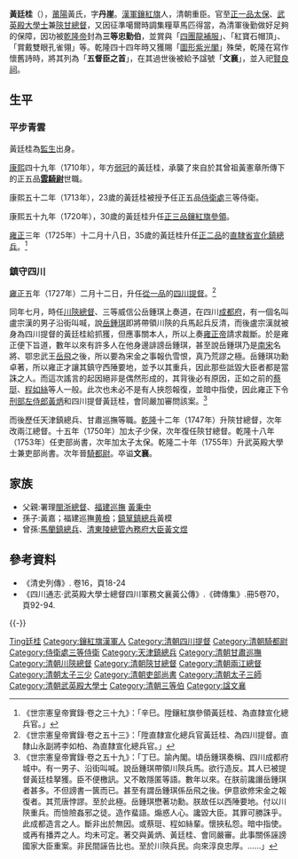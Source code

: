 {{東亞男性歷史人物
|名稱 =忠勤文襄伯 黃廷桂
|身份 =大清三等忠勤'''文襄'''[[伯爵|伯爵]]
|國家 =[[清朝|清朝]]
|時代 =[[清代|清代]]前中期
|主君 =[[清聖祖|清聖祖]]→[[清世宗|清世宗]]→[[清高宗|清高宗]]
|屆數 =
|最高職務 =大清[[太保|太保]]、[[武英殿大學士|武英殿大學士]]、[[陝甘總督|陝甘總督]]
|前任 = 
|繼任 = 
|圖片名稱 =
|圖片大小 =
|圖片說明 =
|氏 =[[江夏|江夏]][[莆陽|莆陽]]黃氏
|姓 =[[黃姓|黃姓]]
|穆坤= <!--清代八旗满洲人物专用-->
|名 =廷桂
|姓名 =
|羅馬拼音 =
|假名 = <!--日本、琉球人用-->
|諺文 = <!--朝鮮、韓國人用-->
|字 =丹崖
|號=
|名乘 = <!--琉球士族用-->
|官職 =
|封爵 =襲[[雲騎尉|雲騎尉]]（[[1710年|1710年]]，20歲）<br>[[騎都尉|騎都尉]]（[[1756年|1756年]]，66歲）<br>'''三等忠勤伯'''（[[1758年|1758年]]，68歲）
|封號 =乾隆朝'''「五督臣之首」'''
|位階 =
|御稱號 = <!--日本皇族之稱號-->
|宮號1 = <!--日本皇族之宮號-->
|宮號2 = <!--朝鮮王族之宮號-->
|封地 =
|神號 =
|尊號 =
|族裔 = [[漢族|漢族]]
|信仰 = <!--指的是宗教信仰-->
|旗籍 = <!--清代八旗人物专用-->[[File:Bordered_Red_Banner.svg|30px]][[漢軍鑲紅旗|漢軍鑲紅旗]]
|氏族 =
|籍貫 =
|本貫 = <!--朝鮮人用-->
|世居地= <!--清代八旗人物专用-->
|世居地/穆坤= <!--专门用于清代八旗满洲人物世居地和穆坤相同时-->
|祖籍 =
|本籍 =
|出身地 =
|府邸 =
|世系 = 
|初名 =
|乳名 = <!--日本、朝鮮、琉球以外人物用-->
|幼名 = <!--日本人用-->
|兒名 = <!--朝鮮人用-->
|童名 = <!--琉球人用-->
|小字 =
|別名 =
|法號 =
|院號 =
|其他名號 =
|出生日期 =清朝[[清聖祖|聖祖]][[康熙|康熙]]三十年（[[1691年|1691年]]）
|出生地點 =
|婚年 =
|逝世日期 =清朝[[清高宗|高宗]][[乾隆|乾隆]]二十四年（[[1759年|1759年]]）<br>69歲
|逝世地點 =
|在位年代 =
|廟號 =
|諡號 ='''文襄'''
|墓葬 =
|祠廟 =京師[[賢良祠|賢良祠]]
|父親 =署理[[閩浙總督|閩浙總督]]、[[福建巡撫|福建巡撫]] [[黃秉中|黃秉中]]
|嫡母 =
|母親 =
|繼父=
|繼母=
|養父=
|養母=
|猶父= <!--日本人用-->
|烏帽子親= <!--日本人、琉球人用-->
|元配 =
|正室 =
|妻 =
|繼室 =
|平妻 =
|側室 =
|元配之父 =
|元配之嫡母 =
|元配之母 =
|正室之父 =
|正室之嫡母 =
|正室之母 =
|妻之父 =
|妻之嫡母 =
|妻之母 =
|繼室之父 =
|繼室之嫡母 =
|繼室之母 =
|平妻之父 =
|平妻之嫡母 =
|平妻之母 =
|兄弟 =
|姊妹 =
|嫡兄弟 =
|嫡姊妹 =
|庶兄弟 =
|庶姊妹 =
|同胞兄弟 =
|同胞姊妹 =
|異母兄弟 =
|異母姊妹 =
|異父兄弟 =
|異父姊妹 =
|繼兄弟 =
|繼姊妹 =
|子 =
|女 =
|嫡子 =
|嫡女 =
|庶子 =
|庶女 =
|養子 =
|養女 =
|猶子 = <!--日本人用-->
|婿養子 = <!--日本人用-->
|烏帽子子 = <!--日本人用-->
|繼子 =
|繼女 =
|其他親屬 =
|出身 = <!---此处指科举出身--->
|功名 = 
|經歷 =
|著作 =
|注釋 =
}}
'''黃廷桂'''（{{bd|1691年||1759年|catIdx=Huang黃廷桂}}），[[莆陽|莆陽]]黃氏，字'''丹崖'''。[[漢軍鑲紅旗|漢軍鑲紅旗]]人，清朝重臣。官至[[正一品|正一品]][[太保|太保]]、[[武英殿大學士|武英殿大學士]]兼[[陝甘總督|陝甘總督]]，又因征準噶爾時調集糧草馬匹得當，為清軍後勤做好足夠的保障，因功被[[乾隆帝|乾隆帝]]封為'''三等忠勤伯'''，並賞與「[[四團龍補服|四團龍補服]]」、「紅寶石帽頂」、「賞戴雙眼孔雀翎」等。乾隆四十四年時又獲賜「[[圖形紫光閣|圖形紫光閣]]」殊榮，乾隆在寫作懷舊詩時，將其列為「'''五督臣之首'''」，在其過世後被給予諡號「'''文襄'''」，並入祀[[賢良祠|賢良祠]]。

== 生平 ==
=== 平步青雲 ===
黃廷桂為[[監生|監生]]出身。

[[康熙|康熙]]四十九年（1710年），年方[[弱冠|弱冠]]的黃廷桂，承襲了來自於其曾祖黃憲章所傳下的正五品'''[[雲騎尉|雲騎尉]]'''世職。

康熙五十二年（1713年），23歲的黃廷桂被授予任正五品[[侍衛處|侍衛處]]三等侍衛。

康熙五十九年（1720年），30歲的黃廷桂升任[[正三品|正三品]][[鑲紅旗|鑲紅旗]][[參領|參領]]。

[[雍正|雍正]]三年（1725年）十二月十八日，35歲的黃廷桂升任[[正二品|正二品]]的[[直隸省|直隸省]][[宣化鎮總兵|宣化鎮總兵]]。<ref>《世宗憲皇帝實錄·卷之三十九》：「辛巳。陞鑲紅旗參領黃廷桂、為直隸宣化總兵官。」</ref>
=== 鎮守四川 ===
[[雍正|雍正]]五年（1727年）二月十二日，升任[[從一品|從一品]]的[[四川提督|四川提督]]。<ref>《世宗憲皇帝實錄·卷之五十三》：「陞直隸宣化總兵官黃廷桂、為四川提督。直隸山永副將李如柏、為直隸宣化總兵官。」</ref>

同年七月，時任[[川陝總督|川陝總督]]、三等威信公岳鍾琪上奏道，在四川[[成都府|成都府]]，有一個名叫盧宗漢的男子沿街叫喊，說[[岳鍾琪|岳鍾琪]]即將帶領川陝的兵馬起兵反清，而後盧宗漢就被身為四川提督的黃廷桂給抓獲，但應事關本人，所以上奏[[雍正帝|雍正帝]]請求裁斷。於是雍正便下旨道，數年以來有許多人在他身邊誹謗岳鍾琪，甚至說岳鍾琪乃是[[南宋|南宋]]名將、鄂忠武王[[岳飛|岳飛]]之後，所以要為宋金之事報仇雪恨，真乃荒謬之極。岳鍾琪功勳卓著，所以雍正才讓其鎮守西陲要地，並予以其重兵，因此那些詆毀大臣者都是當誅之人。而這次謠言的起因絕非是偶然形成的，其背後必有原因，正如之前的[[蔡珽|蔡珽]]、[[程如絲|程如絲]]等人一般。此次也未必不是有人挾怨報復，並暗中指使，因此雍正下令[[刑部左侍郎|刑部左侍郎]][[黃炳|黃炳]]和四川提督黃廷桂，會同嚴加審問該案。<ref>《世宗憲皇帝實錄·卷之五十九》：「丁巳。諭內閣。頃岳鍾琪奏稱、四川成都府城中。有一男子、沿街叫喊。說岳鍾琪帶領川陝兵馬。欲行造反。其人已被提督黃廷桂拏獲。臣不便檄訊。又不敢隱匿等語。數年以來。在朕前讒譖岳鍾琪者甚多。不但謗書一篋而已。甚至有謂岳鍾琪係岳飛之後。伊意欲修宋金之報復者。其荒唐悖謬。至於此極。岳鍾琪懋著功勳。朕故任以西陲要地。付以川陝重兵。而憸險姦邪之徒。造作蜚語。煽惑人心。讒毀大臣。其罪可勝誅乎。此成都造言之人。斷非出於無因。或蔡珽、程如絲輩。懷挾私怨。暗中指使。或再有播弄之人。均未可定。著交與黃炳、黃廷桂、會同嚴審。此事關係誣謗國家大臣重案。非民間誣告比也。至於川陝兵民。向來淳良忠厚。……」</ref>

而後歷任天津鎮總兵、甘肅巡撫等職。[[乾隆|乾隆]]十二年（1747年）升陝甘總督，次年改兩江總督。十五年（1750年）加太子少保，次年復任陝甘總督。乾隆十八年（1753年）任吏部尚書，次年加太子太保。乾隆二十年（1755年）升武英殿大學士兼吏部尚書。次年晉[[騎都尉|騎都尉]]。卒谥'''文襄'''。

==家族==
* 父親:署理[[閩浙總督|閩浙總督]]、[[福建巡撫|福建巡撫]] [[黃秉中|黃秉中]]
* 孫子:黃嘉；福建巡撫[[黄檢|黄檢]]；[[鎮筸鎮總兵|鎮筸鎮總兵]]黃模
* 曾孫:[[馬蘭鎮總兵|馬蘭鎮總兵]]、[[清東陵|清東陵]][[總管內務府大臣|總管內務府大臣]][[黃文煜|黃文煜]]

==參考資料==
*《清史列傳》. 卷16，頁18-24
*《四川通志·武英殿大學士總督四川軍務文襄黃公傳》.《碑傳集》.冊5卷70，頁92-94.
{{Reflist}}

{{-}}
{{start box}}
{{s-off}}
{{succession box|[[孫嘉淦|孫嘉淦]]|[[王安國_(雍正進士)|王安國]]|[[清朝吏部尚书列表#吏部汉尚书|吏部漢尚書]]|<small>乾隆十八年十二月庚寅－乾隆二十年五月辛卯<br>（1754年1月2日－1755年6月27日）</small>}}
{{succession box|[[來保|來保]]|[[阿爾泰_(清朝)|阿爾泰]]|[[清朝大學士列表|武英殿大學士]]|<small>乾隆二十年六月壬子－乾隆二十四年正月己亥<br>（1755年7月18日－1759年2月14日）</small>}}
{{end box}}

{{清朝入祀賢良祠}}

{{Authority control}}

{{DEFAULTSORT:Huang黃廷桂}}
[[Category:黃姓|Ting廷桂]]
[[Category:鑲紅旗漢軍人|Category:鑲紅旗漢軍人]]
[[Category:清朝四川提督|Category:清朝四川提督]]
[[Category:清朝騎都尉|Category:清朝騎都尉]]
[[Category:侍衛處三等侍衛|Category:侍衛處三等侍衛]]
[[Category:天津鎮總兵|Category:天津鎮總兵]]
[[Category:清朝甘肅巡撫|Category:清朝甘肅巡撫]]
[[Category:清朝川陝總督|Category:清朝川陝總督]]
[[Category:清朝陝甘總督|Category:清朝陝甘總督]]
[[Category:清朝兩江總督|Category:清朝兩江總督]]
[[Category:清朝太子三少|Category:清朝太子三少]]
[[Category:清朝吏部尚書|Category:清朝吏部尚書]]
[[Category:清朝太子三師|Category:清朝太子三師]]
[[Category:清朝武英殿大學士|Category:清朝武英殿大學士]]
[[Category:清朝三等伯|Category:清朝三等伯]]
[[Category:諡文襄|Category:諡文襄]]